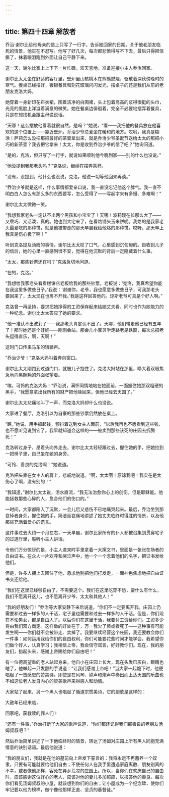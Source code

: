 ```yaml
---
---
---
```

title: 第四十四章 解放者
---




乔治·谢尔比给他母亲的信上只写了一行字，告诉她回家的日期。关于他老朋友临死的情景，他实在不忍写。他写了好几次，每次都悲愤得写不下去，最后只得把信撕了，抹着眼泪跑到外面让自己平静下来。

这一天，谢尔比家上上下下一片忙碌，欢天喜地，准备迎接小主人乔治回家。

谢尔比太太坐在舒适的客厅里，壁炉里山核桃木在熊熊燃烧，驱散着深秋傍晚时的寒气。餐桌已经摆好，镀银餐具和刻花玻璃闪闪发光，摆桌子的还是我们从前的老朋友克洛大妈。

她穿着一身新印花布衣裙，围着洁净的白围裙，头上包着高高的浆得很挺的头巾，光亮的黑脸上洋溢着满意的微笑。她在餐桌边徘徊着，完全不必要地摆弄着餐具，只是在想找机会跟主母说说话。

“天哪！这么摆放他看着就很自然，是吗？”她说，“看——我把他的餐具放在他喜欢的这个位置上——靠近壁炉。乔治少爷总爱坐在暖和的地方。哎哟，我真是糊涂！萨莉怎么没把那把最好的茶壶拿出来，就是乔治少爷圣诞节送给太太的那把小巧的新茶壶？我去把它拿来！太太，你是收到乔治少爷的信了吧？”她询问道。

“是的，克洛，但只写了一行字，就说如果顺利他今晚到家——别的什么也没说。”

“他没提到我那老头吗？”克洛说，继续在摆弄茶杯。

“没有，没提到，他什么也没说，克洛。他说一切等他回来再谈。”

“乔治少爷就是这样，什么事情都爱亲口说，我一直没忘记他这个脾气。我一直不明白白人怎么有那么多的东西要写，怎么受得了——写起字来有多慢、多难啊！”

谢尔比太太微微一笑。

“我想我家老头一定认不出两个男孩和小宝宝了！天哪！波莉现在长那么大了——又乖巧、又活泼，真的。她也到大宅来了，在看烙锄头玉米饼呢。我烙的是我家老头最爱吃的那种饼，就是他被带走的那天早晨我给他烙的那种饼。哎呀，那天早上我真是伤心极了啊！”

听到克洛提及汤姆的事情，谢尔比太太叹了口气，心里感到沉甸甸的。自收到儿子的信后，她的心里一直感到很不安，觉得在他沉默的背后一定隐藏着什么事。

“太太，那些钞票还在吗？”克洛急切地问道。

“在的，克洛。”

“我想给我家老头看看糕饼店老板给我的那些钞票。老板说：‘克洛，我真希望你能在我这里多做些日子。’我说：‘谢谢你，老爷，我也愿意多做些日子，可我那老头要回来了，太太现在也离不开我。’我是这样回答他的。琼斯老爷可真是个好人啊。”

克洛曾一再坚持，要求把她挣得的工资保存起来给她丈夫看，同时也作为她能力的一种纪念。谢尔比太太答应了她的要求。

“他一准认不出波莉了——我那老头肯定认不出了。天哪，他们带走他已经有五年了！那时她还是个娃娃——刚刚会站。那会儿小宝贝学走路老是跌跤，每次总把老头逗得直乐，啊，天啊！”

这时门口传来马车的辚辚声。

“乔治少爷！”克洛大妈叫着奔向窗口。

谢尔比太太刚跑到过道门口，就被儿子抱住了。克洛大妈站在那里，睁大着双眼焦急地向黑黝黝的外面张望着。

“唉，可怜的克洛大妈！”乔治说，满怀同情地站在她面前，一面握住她那双粗硬的黑手，“我愿意拿出我所有的财产把他赎回来，但他已经去天国了。”

谢尔比太太悲痛地叫了一声，而克洛大妈却什么也没说。

大家进了餐厅，克洛引以为自豪的那些钞票仍然放在桌上。

“瞧，”她说，用手抓起钱，颤抖着送到女主人面前，“以后我再也不愿看到这些钱，也不愿听见说到它了。我早就知道会这样的——被卖到那些该死的庄园去折腾死！”

克洛转过身子，昂着头向外走去，谢尔比太太轻轻跟过去，握住她的手，把她拉到一把椅子里，自己坐在她的身旁。

“可怜、善良的克洛啊！”她说道。

克洛把头靠在女主人的肩上，悲戚地说道。“啊，太太啊！原谅我吧！我实在是太伤心了啊，没有别的！”

“我知道，”谢尔比太太说，泪水直流，“我无法治愈你心上的创伤，但是耶稣能。他能拯救那些心碎的人，愈合他们的伤口的。”

一时间，大家都陷入了沉默，一会儿后又悲伤不已地痛哭起来。最后，乔治坐到那哀悼者身旁，握住她的手，简洁而哀痛地讲述了她丈夫临终时得胜的情景，以及他那些充满着爱心的遗言。

这件事过去大约一个月左右，一天早晨，谢尔比家所有的仆人都被召集到贯穿宅子的过道厅里，聆听小主人讲话。

令他们万分惊讶的是，小主人进来时手里拿着一大摞文书，里面是一张张在场者的自由证书。在众人一片欢呼和哭泣声中，他一个一个念着他们的名字，把证书发给他们。

但是，许多人拥上去围住了他，恳求他别把他们打发走，一面神色焦虑地把自由证书交还给他。

“我们在这里已经够自由了，不需要这个。我们在这里吃穿不愁，要什么有什么，我们不愿离开这儿，也不愿离开少爷、太太和其他人！”

“我的好朋友们！”乔治等大家安静下来后说道，“你们不一定要离开我。庄园上仍需要和过去一样多的人干活，宅子里也需要和过去一样多的人干活。但是，你们现在不论男女，都是自由人了。以后你们在这里干活，我要付工资给你们，工资多少将由我们双方商定。这样做的好处在于，万一我欠了债或者死了——这种事有可能发生啊——你们就不会被带走、卖掉了。我要继续经营这个庄园，我还要教会你们一件事：如何运用我给你们的自由权利，你们可能要花些时间才能学会。我希望你们做个好人，认真学习；我相信上帝，我会信守诺言，好好教你们。现在，我的朋友们，抬起头来，感谢上帝赐给你们自由吧！”

有一位德高望重的老人站起身来，他自小在庄园上长大，现在头发已灰白，眼睛也瞎了，他举起一只发颤的手说道：“让我们感谢上帝吧！”当大家一起跪下时，他便唱起了一首感恩的赞美诗。即使是在风琴、钟声和炮声中奏出而上达天国的乐曲也不如这位老人发自内心的赞美歌声来得感人和动情。

大家站了起来，另一个黑人也唱起了循道宗赞美诗，它的副歌是这样的：





大赦年已经来临，

回家吧，获救赎的罪人们！





“还有一件事，”乔治打断了大家的歌声说道，“你们都还记得我们那善良的老朋友汤姆叔叔吧？”

然后乔治简单讲述了一下他临终时的情景，转达了汤姆对庄园上所有黑人同胞充满情意的诀别话语。最后他说道：

“我的朋友们，我就是在他的墓前向上帝发下誓言的：我将永远不再蓄养一个奴隶，只要有可能就要给他们自由；不使任何人在我手里遭遇家庭离散、朋友别离的不幸，或者像他那样，客死在异乡荒凉的庄园上。所以，当你们在欢庆自己的自由时，应该感谢这位好心的老人，应该对他的妻儿多加照应，以报答他的善良。每次你们看见汤姆叔叔的小屋，就该想到你们的自由；让小屋成为一个纪念碑，使你们牢记要以他为榜样，做个像他那样正直、坚贞的基督徒。”